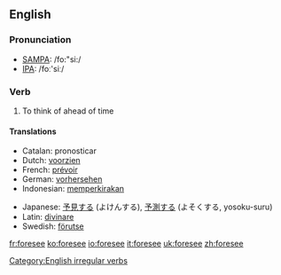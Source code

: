 ==English==
=== Pronunciation ===
*[[w:SAMPA|SAMPA]]: /fo:"si:/
*[[w:IPA|IPA]]: /foː'siː/

=== Verb ===
[[Category:English irregular verbs]]
{{en-verb2|'''to foresee'''|'''[[foresees]]'''|'''[[foresaw]]'''|'''[[foreseen]]'''|'''[[foreseeing]]'''}}

# To think of ahead of time

==== Translations ====
{{top}}
*Catalan: pronosticar
*Dutch: [[voorzien]]
*French: [[prévoir]]
*German: [[vorhersehen]]
*Indonesian: [[kira|memperkirakan]]
{{mid}}
*Japanese: [[予見]]する (よけんする), [[予測]]する (よそくする, yosoku-suru)
*Latin: [[divinare]]
*Swedish: [[förutse]]
{{bottom}}

[[fr:foresee]]
[[ko:foresee]]
[[io:foresee]]
[[it:foresee]]
[[uk:foresee]]
[[zh:foresee]]